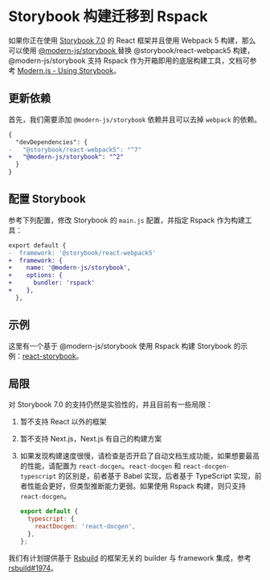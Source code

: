 # Storybook 构建迁移到 Rspack

如果你正在使用 [Storybook 7.0](https://storybook.js.org/) 的 React 框架并且使用 Webpack 5 构建，那么可以使用 [@modern-js/storybook
](https://www.npmjs.com/package/@modern-js/storybook) 替换 @storybook/react-webpack5 构建，@modern-js/storybook 支持 Rspack 作为开箱即用的底层构建工具，文档可参考 [Modern.js - Using Storybook](https://modernjs.dev/en/guides/advanced-features/using-storybook.html)。

## 更新依赖

首先，我们需要添加 `@modern-js/storybook` 依赖并且可以去掉 `webpack` 的依赖。

```diff title=package.json
{
  "devDependencies": {
-   "@storybook/react-webpack5": "^7"
+   "@modern-js/storybook": "^2"
  }
}
```

## 配置 Storybook

参考下列配置，修改 Storybook 的 `main.js` 配置，并指定 Rspack 作为构建工具：

```diff title=.storybook/main.js
export default {
-  framework: '@storybook/react-webpack5'
+  framework: {
+    name: '@modern-js/storybook',
+    options: {
+      bundler: 'rspack'
+    },
  },
```

## 示例

这里有一个基于 @modern-js/storybook 使用 Rspack 构建 Storybook 的示例：[react-storybook](https://github.com/rspack-contrib/rspack-examples/tree/main/rspack/react-storybook)。

## 局限

对 Storybook 7.0 的支持仍然是实验性的，并且目前有一些局限：

1. 暂不支持 React 以外的框架
2. 暂不支持 Next.js，Next.js 有自己的构建方案
3. 如果发现构建速度很慢，请检查是否开启了自动文档生成功能，如果想要最高的性能，请配置为 `react-docgen`。`react-docgen` 和 `react-docgen-typescript` 的区别是，前者基于 Babel 实现，后者基于 TypeScript 实现，前者性能会更好，但类型推断能力更弱。如果使用 Rspack 构建，则只支持 `react-docgen`。

   ```js title=main.js
   export default {
     typescript: {
       reactDocgen: 'react-docgen',
     },
   };
   ```

我们有计划提供基于 [Rsbuild](https://github.com/web-infra-dev/rsbuild) 的框架无关的 builder 与 framework 集成，参考 [rsbuild#1974](https://github.com/web-infra-dev/rsbuild/issues/1974)。
